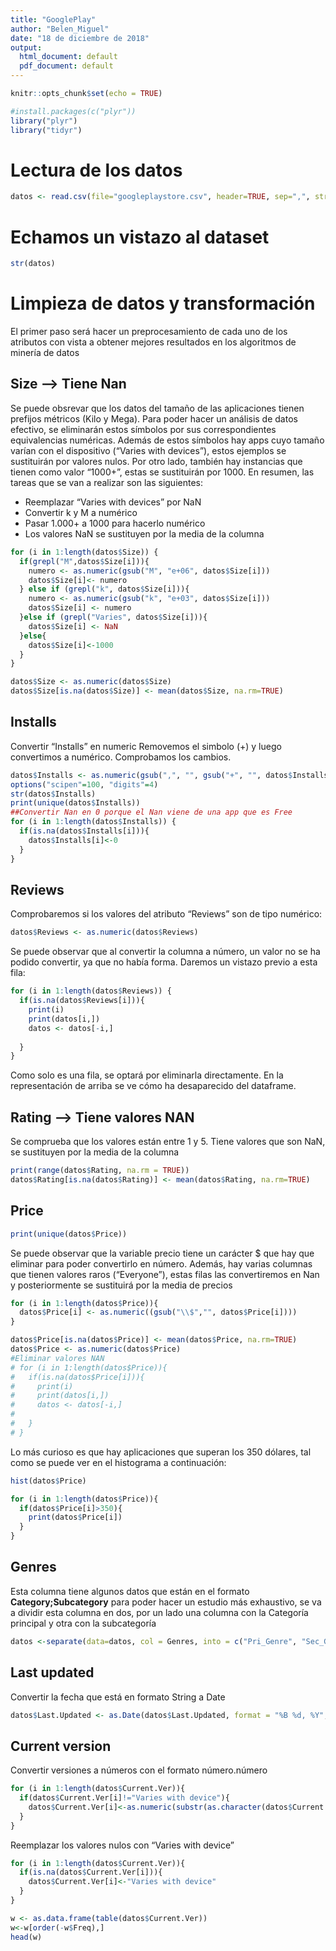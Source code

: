 ```yaml
---
title: "GooglePlay"
author: "Belen_Miguel"
date: "18 de diciembre de 2018"
output:
  html_document: default
  pdf_document: default
---
```


```r
knitr::opts_chunk$set(echo = TRUE)
```

```r
#install.packages(c("plyr"))
library("plyr")
library("tidyr")
```

# Lectura de los datos
```r
datos <- read.csv(file="googleplaystore.csv", header=TRUE, sep=",", stringsAsFactors = FALSE)

```

# Echamos un vistazo al dataset
```r
str(datos)

```

# Limpieza de datos y transformación
El primer paso será hacer un preprocesamiento de cada uno de los atributos con vista a obtener mejores resultados en los algoritmos de minería de datos

## Size --> Tiene Nan
Se puede obsrevar que los datos del tamaño de las aplicaciones tienen prefijos métricos (Kilo y Mega). Para poder hacer un análisis de datos efectivo, se eliminarán estos símbolos por sus correspondientes equivalencias numéricas.
Además de estos símbolos hay apps cuyo tamaño varían con el dispositivo ("Varies with devices"), estos ejemplos se sustituirán por valores nulos. Por otro lado, también hay instancias que tienen como valor "1000+", estas se sustituirán por 1000. En resumen, las tareas que se van a realizar son las siguientes:

* Reemplazar "Varies with devices" por NaN
* Convertir k y M a numérico
* Pasar 1.000+ a 1000 para hacerlo numérico
* Los valores NaN se sustituyen por la media de la columna

```r
for (i in 1:length(datos$Size)) { 
  if(grepl("M",datos$Size[i])){
    numero <- as.numeric(gsub("M", "e+06", datos$Size[i]))
    datos$Size[i]<- numero
  } else if (grepl("k", datos$Size[i])){
    numero <- as.numeric(gsub("k", "e+03", datos$Size[i]))
    datos$Size[i] <- numero
  }else if (grepl("Varies", datos$Size[i])){
    datos$Size[i] <- NaN
  }else{
    datos$Size[i]<-1000
  }
}

datos$Size <- as.numeric(datos$Size)
datos$Size[is.na(datos$Size)] <- mean(datos$Size, na.rm=TRUE)
```

## Installs
Convertir "Installs" en numeric
Removemos el simbolo (+) y luego convertimos a numérico. Comprobamos los cambios.

```r
datos$Installs <- as.numeric(gsub(",", "", gsub("+", "", datos$Installs, fixed = TRUE), fixed=TRUE))
options("scipen"=100, "digits"=4)
str(datos$Installs)
print(unique(datos$Installs))
##Convertir Nan en 0 porque el Nan viene de una app que es Free
for (i in 1:length(datos$Installs)) { 
  if(is.na(datos$Installs[i])){
    datos$Installs[i]<-0
  }
}


```

## Reviews 
Comprobaremos si los valores del atributo "Reviews" son de tipo numérico:
```r
datos$Reviews <- as.numeric(datos$Reviews)
```

Se puede observar que al convertir la columna a número, un valor no se ha podido convertir, ya que no había forma. Daremos un vistazo previo a esta fila:
```r
for (i in 1:length(datos$Reviews)) {
  if(is.na(datos$Reviews[i])){
    print(i)
    print(datos[i,])
    datos <- datos[-i,]
    
  }
}


```
Como solo es una fila, se optará por eliminarla directamente. En la representación de arriba se ve cómo ha desaparecido del dataframe.


## Rating --> Tiene valores NAN
Se comprueba que los valores están entre 1 y 5. Tiene valores que son NaN, se sustituyen por la media de la columna
```r
print(range(datos$Rating, na.rm = TRUE))
datos$Rating[is.na(datos$Rating)] <- mean(datos$Rating, na.rm=TRUE)
```



## Price 
```r
print(unique(datos$Price))
```

Se puede observar que la variable precio tiene un carácter $ que hay que eliminar para poder convertirlo en número. Además, hay varias columnas que tienen valores raros ("Everyone"), estas filas las convertiremos en Nan y posteriormente se sustituirá por la media de precios

```r
for (i in 1:length(datos$Price)){
  datos$Price[i] <- as.numeric((gsub("\\$","", datos$Price[i])))
}

datos$Price[is.na(datos$Price)] <- mean(datos$Price, na.rm=TRUE)
datos$Price <- as.numeric(datos$Price)
#Eliminar valores NAN
# for (i in 1:length(datos$Price)){
#   if(is.na(datos$Price[i])){
#     print(i)
#     print(datos[i,])
#     datos <- datos[-i,]
#     
#   }
# }

```
Lo más curioso es que hay aplicaciones que superan los 350 dólares, tal como se puede ver en el histograma a continuación:
```r
hist(datos$Price)

```
```r
for (i in 1:length(datos$Price)){
  if(datos$Price[i]>350){
    print(datos$Price[i])
  }
}
```


## Genres
Esta columna tiene algunos datos que están en el formato __Category;Subcategory__ para poder hacer un estudio más exhaustivo, se va a dividir esta columna en dos, por un lado una columna con la Categoría principal y otra con la subcategoría

```r
datos <-separate(data=datos, col = Genres, into = c("Pri_Genre", "Sec_Genre"), sep = ";")
```

## Last updated
Convertir la fecha que está en formato String a Date
```r
datos$Last.Updated <- as.Date(datos$Last.Updated, format = "%B %d, %Y",origin='1970-01-01')
```







## Current version
Convertir versiones a números con el formato número.número
```r
for (i in 1:length(datos$Current.Ver)){
  if(datos$Current.Ver[i]!="Varies with device"){
    datos$Current.Ver[i]<-as.numeric(substr(as.character(datos$Current.Ver[i]),0,3))
  }
} 
```

Reemplazar los valores nulos con "Varies with device"
```r
for (i in 1:length(datos$Current.Ver)){
  if(is.na(datos$Current.Ver[i])){
    datos$Current.Ver[i]<-"Varies with device"
  }
}
```

```r
w <- as.data.frame(table(datos$Current.Ver))
w<-w[order(-w$Freq),]
head(w)

```

